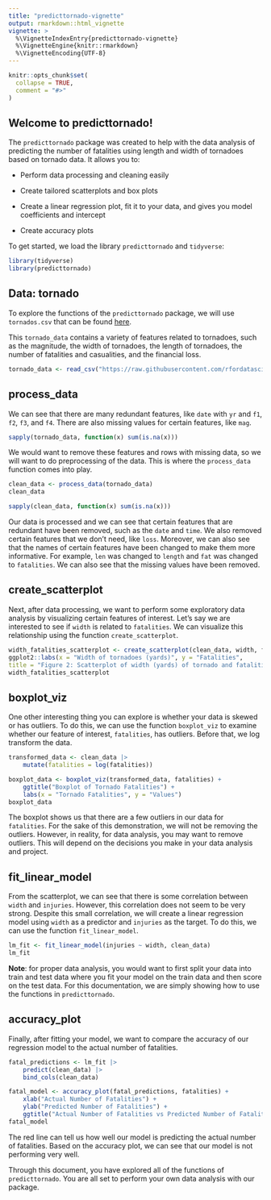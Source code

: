 ```yaml
---
title: "predicttornado-vignette"
output: rmarkdown::html_vignette
vignette: >
  %\VignetteIndexEntry{predicttornado-vignette}
  %\VignetteEngine{knitr::rmarkdown}
  %\VignetteEncoding{UTF-8}
---
```


```r
knitr::opts_chunk$set(
  collapse = TRUE,
  comment = "#>"
)
```

## Welcome to predicttornado!

The `predicttornado` package was created to help with the data analysis of predicting the number of fatalities using length and width of tornadoes based on tornado data. It allows you to: 

- Perform data processing and cleaning easily

- Create tailored scatterplots and box plots 

- Create a linear regression plot, fit it to your data, and gives you model coefficients and intercept 

- Create accuracy plots 

To get started, we load the library `predicttornado` and `tidyverse`:

```r
library(tidyverse)
library(predicttornado)
```

## Data: tornado 

To explore the functions of the `predicttornado` package, we will use `tornados.csv` that can be found [here](https://raw.githubusercontent.com/rfordatascience/tidytuesday/a9e277dd77331e9091e151bb5adb584742064b3e/data/2023/2023-05-16/tornados.csv). 

This `tornado_data` contains a variety of features related to tornadoes, such as the magnitude, the width of tornadoes, the length of tornadoes, the number of fatalities and casualities, and the financial loss. 

```r
tornado_data <- read_csv("https://raw.githubusercontent.com/rfordatascience/tidytuesday/a9e277dd77331e9091e151bb5adb584742064b3e/data/2023/2023-05-16/tornados.csv")
```

## process_data

We can see that there are many redundant features, like `date` with `yr` and `f1`, `f2`, `f3`, and `f4`. There are also missing values for certain features, like `mag`. 

```r
sapply(tornado_data, function(x) sum(is.na(x)))

```

We would want to remove these features and rows with missing data, so we will want to do preprocessing of the data. This is where the `process_data` function comes into play. 

```r
clean_data <- process_data(tornado_data)
clean_data
```

```r
sapply(clean_data, function(x) sum(is.na(x)))
```

Our data is processed and we can see that certain features that are redundant have been removed, such as the `date` and `time`. We also removed certain features that we don't need, like `loss`. Moreover, we can also see that the names of certain features have been changed to make them more informative. For example, `len` was changed to `length` and `fat` was changed to `fatalities`. We can also see that the missing values have been removed.

## create_scatterplot

Next, after data processing, we want to perform some exploratory data analysis by visualizing certain features of interest. Let's say we are interested to see if `width` is related to `fatalities`. We can visualize this relationship using the function `create_scatterplot`. 

```r
width_fatalities_scatterplot <- create_scatterplot(clean_data, width, fatalities) + 
ggplot2::labs(x = "Width of tornadoes (yards)", y = "Fatalities", 
title = "Figure 2: Scatterplot of width (yards) of tornado and fatalities")
width_fatalities_scatterplot
```

## boxplot_viz

One other interesting thing you can explore is whether your data is skewed or has outliers. To do this, we can use the function `boxplot_viz` to examine whether our feature of interest, `fatalities`, has outliers. Before that, we log transform the data. 

```r
transformed_data <- clean_data |>
    mutate(fatalities = log(fatalities))

boxplot_data <- boxplot_viz(transformed_data, fatalities) + 
    ggtitle("Boxplot of Tornado Fatalities") +
    labs(x = "Tornado Fatalities", y = "Values")
boxplot_data
```

The boxplot shows us that there are a few outliers in our data for `fatalities`. For the sake of this demonstration, we will not be removing the outliers. However, in reality, for data analysis, you may want to remove outliers. This will depend on the decisions you make in your data analysis and project. 

## fit_linear_model

From the scatterplot, we can see that there is some correlation between `width` and `injuries`. However, this correlation does not seem to be very strong. Despite this small correlation, we will create a linear regression model using `width` as a predictor and `injuries` as the target. To do this, we can use the function `fit_linear_model`. 

```r
lm_fit <- fit_linear_model(injuries ~ width, clean_data)
lm_fit

```

**Note**: for proper data analysis, you would want to first split your data into train and test data where you fit your model on the train data and then score on the test data. For this documentation, we are simply showing how to use the functions in `predicttornado`. 

## accuracy_plot

Finally, after fitting your model, we want to compare the accuracy of
our regression model to the actual number of fatalities. 

```r
fatal_predictions <- lm_fit |>
    predict(clean_data) |>
    bind_cols(clean_data)

fatal_model <- accuracy_plot(fatal_predictions, fatalities) +
    xlab("Actual Number of Fatalities") +
    ylab("Predicted Number of Fatalities") +
    ggtitle("Actual Number of Fatalities vs Predicted Number of Fatalities")
fatal_model
```

The red line can tell us how well our model is predicting the actual number of fatalities. Based on the accuracy plot, we can see that our model is not performing very well. 

Through this document, you have explored all of the functions of `predicttornado`. You are all set to perform your own data analysis with our package. 
